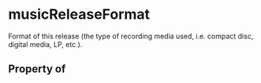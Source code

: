 # musicReleaseFormat

Format of this release (the type of recording media used, i.e. compact disc, digital media, LP, etc.).

## Property of



